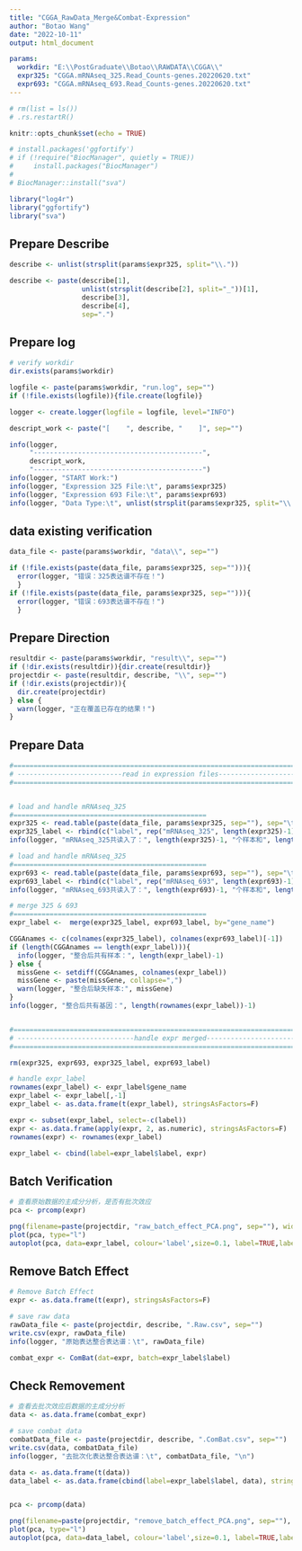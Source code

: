 ```yaml
---
title: "CGGA_RawData_Merge&Combat-Expression"
author: "Botao Wang"
date: "2022-10-11"
output: html_document

params:
  workdir: "E:\\PostGraduate\\Botao\\RAWDATA\\CGGA\\"
  expr325: "CGGA.mRNAseq_325.Read_Counts-genes.20220620.txt"
  expr693: "CGGA.mRNAseq_693.Read_Counts-genes.20220620.txt"
---
```


```r
# rm(list = ls())
# .rs.restartR()

knitr::opts_chunk$set(echo = TRUE)

# install.packages('ggfortify')
# if (!require("BiocManager", quietly = TRUE))
#     install.packages("BiocManager")
# 
# BiocManager::install("sva")

library("log4r")
library("ggfortify")
library("sva")


```

## Prepare Describe

```r

describe <- unlist(strsplit(params$expr325, split="\\."))

describe <- paste(describe[1],
                  unlist(strsplit(describe[2], split="_"))[1],
                  describe[3],
                  describe[4],
                  sep=".")

```


## Prepare log

```r

# verify workdir
dir.exists(params$workdir)

logfile <- paste(params$workdir, "run.log", sep="")
if (!file.exists(logfile)){file.create(logfile)}

logger <- create.logger(logfile = logfile, level="INFO")

descript_work <- paste("[    ", describe, "    ]", sep="")

info(logger, 
     "------------------------------------------",
     descript_work,
     "------------------------------------------")
info(logger, "START Work:")
info(logger, "Expression 325 File:\t", params$expr325)
info(logger, "Expression 693 File:\t", params$expr693)
info(logger, "Data Type:\t", unlist(strsplit(params$expr325, split="\\."))[3])

```


## data existing verification

```r

data_file <- paste(params$workdir, "data\\", sep="")

if (!file.exists(paste(data_file, params$expr325, sep=""))){
  error(logger, "错误：325表达谱不存在！")
  }
if (!file.exists(paste(data_file, params$expr325, sep=""))){
  error(logger, "错误：693表达谱不存在！")
  }

```


## Prepare Direction

```r

resultdir <- paste(params$workdir, "result\\", sep="")
if (!dir.exists(resultdir)){dir.create(resultdir)}
projectdir <- paste(resultdir, describe, "\\", sep="")
if (!dir.exists(projectdir)){
  dir.create(projectdir)
} else {
  warn(logger, "正在覆盖已存在的结果！")
}

```


## Prepare Data

```r
#==============================================================================
# --------------------------read in expression files---------------------------
#==============================================================================


# load and handle mRNAseq_325
#================================================
expr325 <- read.table(paste(data_file, params$expr325, sep=""), sep="\t", header=T, quote="", check.names=F)
expr325_label <- rbind(c("label", rep("mRNAseq_325", length(expr325)-1)), expr325)
info(logger, "mRNAseq_325共读入了：", length(expr325)-1, "个样本和", length(rownames(expr325)), "个基因")

# load and handle mRNAseq_325
#================================================
expr693 <- read.table(paste(data_file, params$expr693, sep=""), sep="\t", header=T, quote="", check.names=F)
expr693_label <- rbind(c("label", rep("mRNAseq_693", length(expr693)-1)), expr693)
info(logger, "mRNAseq_693共读入了：", length(expr693)-1, "个样本和", length(rownames(expr693)), "个基因")

# merge 325 & 693
#================================================
expr_label <-  merge(expr325_label, expr693_label, by="gene_name")

CGGAnames <- c(colnames(expr325_label), colnames(expr693_label)[-1])
if (length(CGGAnames == length(expr_label))){
  info(logger, "整合后共有样本：", length(expr_label)-1)
} else {
  missGene <- setdiff(CGGAnames, colnames(expr_label))
  missGene <- paste(missGene, collapse=",")
  warn(logger, "整合后缺失样本:", missGene)
}
info(logger, "整合后共有基因：", length(rownames(expr_label))-1)


#==============================================================================
# -----------------------------handle expr merged------------------------------
#==============================================================================

rm(expr325, expr693, expr325_label, expr693_label)

# handle expr_label
rownames(expr_label) <- expr_label$gene_name
expr_label <- expr_label[,-1]
expr_label <- as.data.frame(t(expr_label), stringsAsFactors=F)

expr <- subset(expr_label, select=-c(label))
expr <- as.data.frame(apply(expr, 2, as.numeric), stringsAsFactors=F)
rownames(expr) <- rownames(expr_label)

expr_label <- cbind(label=expr_label$label, expr)

```


## Batch Verification

```r

# 查看原始数据的主成分分析，是否有批次效应
pca <- prcomp(expr)

png(filename=paste(projectdir, "raw_batch_effect_PCA.png", sep=""), width=3000, height=1000, res=300)
plot(pca, type="l")
autoplot(pca, data=expr_label, colour='label',size=0.1, label=TRUE,label.size=2)

```


## Remove Batch Effect

```r
# Remove Batch Effect
expr <- as.data.frame(t(expr), stringsAsFactors=F)

# save raw data
rawData_file <- paste(projectdir, describe, ".Raw.csv", sep="")
write.csv(expr, rawData_file)
info(logger, "原始表达整合表达谱：\t", rawData_file)

combat_expr <- ComBat(dat=expr, batch=expr_label$label)

```


## Check Removement

```r

# 查看去批次效应后数据的主成分分析
data <- as.data.frame(combat_expr)

# save combat data
combatData_file <- paste(projectdir, describe, ".ComBat.csv", sep="")
write.csv(data, combatData_file)
info(logger, "去批次化表达整合表达谱：\t", combatData_file, "\n")

data <- as.data.frame(t(data))
data_label <- as.data.frame(cbind(label=expr_label$label, data), stringsAsFactors=F)


pca <- prcomp(data)

png(filename=paste(projectdir, "remove_batch_effect_PCA.png", sep=""), width=3000, height=1000, res=300)
plot(pca, type="l")
autoplot(pca, data=data_label, colour='label',size=0.1, label=TRUE,label.size=2)

```